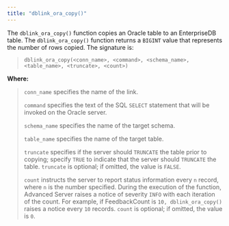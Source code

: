 ```yaml
---
title: "dblink_ora_copy()"
---
```


The `dblink_ora_copy()` function copies an Oracle table to an EnterpriseDB table. The `dblink_ora_copy()` function returns a `BIGINT` value that represents the number of rows copied. The signature is:

> `dblink_ora_copy(<conn_name>, <command>, <schema_name>, <table_name>, <truncate>, <count>)`

**Where:**

> `conn_name` specifies the name of the link.
> 
> `command` specifies the text of the SQL `SELECT` statement that will be invoked on the Oracle server.
> 
> `schema_name` specifies the name of the target schema.
> 
> `table_name` specifies the name of the target table.
> 
> `truncate` specifies if the server should `TRUNCATE` the table prior to copying; specify `TRUE` to indicate that the server should `TRUNCATE` the table. `truncate` is optional; if omitted, the value is `FALSE`.
> 
> `count` instructs the server to report status information every `n` record, where `n` is the number specified. During the execution of the function, Advanced Server raises a notice of severity `INFO` with each iteration of the count. For example, if FeedbackCount is `10, dblink_ora_copy()` raises a notice every `10` records. `count` is optional; if omitted, the value is `0`.
